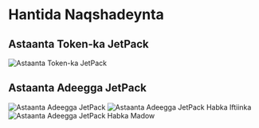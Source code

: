 # Hantida Naqshadeynta

## Astaanta Token-ka JetPack

![Astaanta Token-ka JetPack](/images/jetpack.svg)

## Astaanta Adeegga JetPack

![Astaanta Adeegga JetPack](/images/jetpack_image.png)
![Astaanta Adeegga JetPack Habka Iftiinka](/images/jetpack_logo.svg)
![Astaanta Adeegga JetPack Habka Madow](/images/jetpack_logo_dark.svg)